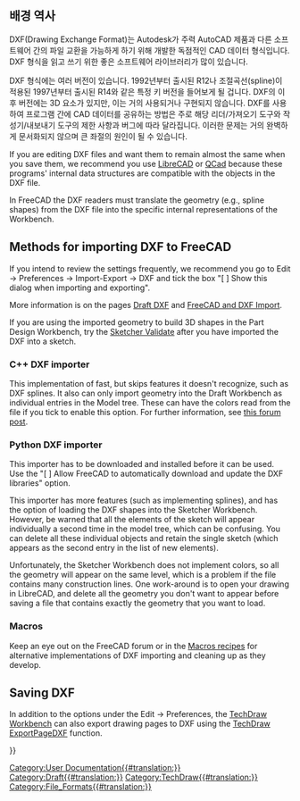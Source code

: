 <languages/>
{{TOCright}}

<span id="Background_history"></span>
== 배경 역사 ==

DXF(Drawing Exchange Format)는 Autodesk가 주력 AutoCAD 제품과 다른 소프트웨어 간의 파일 교환을 가능하게 하기 위해 개발한 독점적인 CAD 데이터 형식입니다. DXF 형식을 읽고 쓰기 위한 좋은 소프트웨어 라이브러리가 많이 있습니다.

DXF 형식에는 여러 버전이 있습니다. 1992년부터 출시된 R12나 조절곡선(spline)이 적용된 1997년부터 출시된 R14와 같은 특정 키 버전을 들어보게 될 겁니다. DXF의 이후 버전에는 3D 요소가 있지만, 이는 거의 사용되거나 구현되지 않습니다. DXF를 사용하여 프로그램 간에 CAD 데이터를 공유하는 방법은 주로 해당 리더/가져오기 도구와 작성기/내보내기 도구의 제한 사항과 버그에 따라 달라집니다. 이러한 문제는 거의 완벽하게 문서화되지 않으며 큰 좌절의 원인이 될 수 있습니다.

If you are editing DXF files and want them to remain almost the same when you save them, we recommend you use [https://en.wikipedia.org/wiki/LibreCAD LibreCAD] or [https://en.wikipedia.org/wiki/QCad QCad] because these programs' internal data structures are compatible with the objects in the DXF file.

In FreeCAD the DXF readers must translate the geometry (e.g., spline shapes) from the DXF file into the specific internal representations of the Workbench.

== Methods for importing DXF to FreeCAD ==

If you intend to review the settings frequently, we recommend you go to Edit → Preferences → Import-Export → DXF and tick the box "[ ] Show this dialog when importing and exporting".

More information is on the pages [[Draft_DXF|Draft DXF]] and [[FreeCAD_and_DXF_Import|FreeCAD and DXF Import]].

If you are using the imported geometry to build 3D shapes in the Part Design Workbench, try the [[Sketcher_ValidateSketch|Sketcher Validate]] after you have imported the DXF into a sketch.

=== C++ DXF importer ===

This implementation of fast, but skips features it doesn't recognize, such as DXF splines. It also can only import geometry into the Draft Workbench as individual entries in the Model tree. These can have the colors read from the file if you tick to enable this option. For further information, see [https://forum.freecadweb.org/viewtopic.php?f=3&t=32493 this forum post].

=== Python DXF importer ===

This importer has to be downloaded and installed before it can be used. Use the "[ ] Allow FreeCAD to automatically download and update the DXF libraries" option.

This importer has more features (such as implementing splines), and has the option of loading the DXF shapes into the Sketcher Workbench. However, be warned that all the elements of the sketch will appear individually a second time in the model tree, which can be confusing. You can delete all these individual objects and retain the single sketch (which appears as the second entry in the list of new elements).

Unfortunately, the Sketcher Workbench does not implement colors, so all the geometry will appear on the same level, which is a problem if the file contains many construction lines. One work-around is to open your drawing in LibreCAD, and delete all the geometry you don't want to appear before saving a file that contains exactly the geometry that you want to load.

=== Macros ===

Keep an eye out on the FreeCAD forum or in the [[Macros_recipes|Macros recipes]] for alternative implementations of DXF importing and cleaning up as they develop.

== Saving DXF ==

In addition to the options under the Edit → Preferences, the [[TechDraw_Workbench|TechDraw Workbench]] can also export drawing pages to DXF using the [[TechDraw_ExportPageDXF|TechDraw ExportPageDXF]] function.


{{Userdocnavi{{#translation:}}}}
[[Category:User Documentation{{#translation:}}]]
[[Category:Draft{{#translation:}}]]
[[Category:TechDraw{{#translation:}}]]
[[Category:File_Formats{{#translation:}}]]
